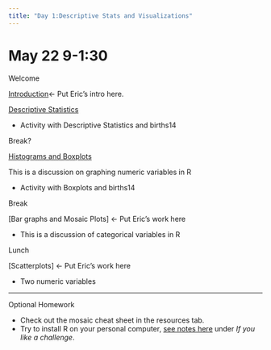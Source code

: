 ```yaml
---
title: "Day 1:Descriptive Stats and Visualizations"
---
```


# May 22 9-1:30

Welcome

[Introduction](./Presentation1.pdf)\<- Put Eric's intro here.

[Descriptive Statistics](./descriptive_statistics.html)

-   Activity with Descriptive Statistics and births14

Break?

[Histograms and Boxplots](./histograms.html)

This is a discussion on graphing numeric variables in R

-   Activity with Boxplots and births14

Break

\[Bar graphs and Mosaic Plots\] \<- Put Eric's work here

-   This is a discussion of categorical variables in R

Lunch

\[Scatterplots\] \<- Put Eric's work here

-   Two numeric variables

------------------------------------------------------------------------

Optional Homework

-   Check out the mosaic cheat sheet in the resources tab.
-   Try to install R on your personal computer, [see notes here](./to_do.html) under *If you like a challenge*.

